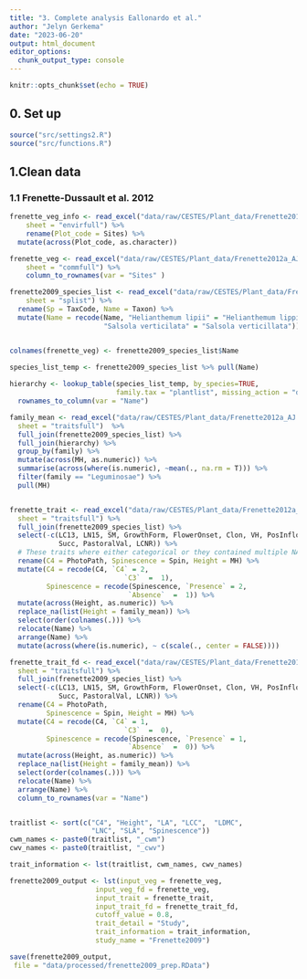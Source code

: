 ```yaml
---
title: "3. Complete analysis Eallonardo et al."
author: "Jelyn Gerkema"
date: "2023-06-20"
output: html_document
editor_options: 
  chunk_output_type: console
---
```


```r
knitr::opts_chunk$set(echo = TRUE)

```

## 0. Set up
```r
source("src/settings2.R")
source("src/functions.R")

```

## 1.Clean data


### 1.1 Frenette-Dussault et al. 2012
```r

frenette_veg_info <- read_excel("data/raw/CESTES/Plant_data/Frenette2012a_AJ.xlsx", 
    sheet = "envirfull") %>%
    rename(Plot_code = Sites) %>%
  mutate(across(Plot_code, as.character))

frenette_veg <- read_excel("data/raw/CESTES/Plant_data/Frenette2012a_AJ.xlsx", 
    sheet = "commfull") %>%
    column_to_rownames(var = "Sites" )

frenette2009_species_list <- read_excel("data/raw/CESTES/Plant_data/Frenette2012a_AJ.xlsx", 
    sheet = "splist") %>%
  rename(Sp = TaxCode, Name = Taxon) %>%
  mutate(Name = recode(Name, "Helianthemum lipii" = "Helianthemum lippii",
                       "Salsola verticilata" = "Salsola verticillata"))


colnames(frenette_veg) <- frenette2009_species_list$Name
    
species_list_temp <- frenette2009_species_list %>% pull(Name) 

hierarchy <- lookup_table(species_list_temp, by_species=TRUE, 
                          family.tax = "plantlist", missing_action = "drop") %>%
  rownames_to_column(var = "Name")

family_mean <- read_excel("data/raw/CESTES/Plant_data/Frenette2012a_AJ.xlsx", 
  sheet = "traitsfull")  %>%
  full_join(frenette2009_species_list) %>%
  full_join(hierarchy) %>%
  group_by(family) %>%
  mutate(across(MH, as.numeric)) %>%
  summarise(across(where(is.numeric), ~mean(., na.rm = T))) %>%
  filter(family == "Leguminosae") %>%
  pull(MH) 


frenette_trait <- read_excel("data/raw/CESTES/Plant_data/Frenette2012a_AJ.xlsx", 
  sheet = "traitsfull") %>%
  full_join(frenette2009_species_list) %>% 
  select(-c(LC13, LN15, SM, GrowthForm, FlowerOnset, Clon, VH, PosInflor, Sp,
            Succ, PastoralVal, LCNR)) %>% 
  # These traits where either categorical or they contained multiple NA's
  rename(C4 = PhotoPath, Spinescence = Spin, Height = MH) %>%
  mutate(C4 = recode(C4, `C4` = 2,
                            `C3`  =  1),
         Spinescence = recode(Spinescence, `Presence` = 2,
                             `Absence`  =  1)) %>%
  mutate(across(Height, as.numeric)) %>%
  replace_na(list(Height = family_mean)) %>%
  select(order(colnames(.))) %>%
  relocate(Name) %>%
  arrange(Name) %>%
  mutate(across(where(is.numeric), ~ c(scale(., center = FALSE)))) 

frenette_trait_fd <- read_excel("data/raw/CESTES/Plant_data/Frenette2012a_AJ.xlsx", 
  sheet = "traitsfull") %>%
  full_join(frenette2009_species_list) %>% 
  select(-c(LC13, LN15, SM, GrowthForm, FlowerOnset, Clon, VH, PosInflor, Sp,
            Succ, PastoralVal, LCNR)) %>%
  rename(C4 = PhotoPath,
         Spinescence = Spin, Height = MH) %>%
  mutate(C4 = recode(C4, `C4` = 1,
                            `C3`  =  0),
         Spinescence = recode(Spinescence, `Presence` = 1,
                             `Absence`  =  0)) %>%
  mutate(across(Height, as.numeric)) %>%
  replace_na(list(Height = family_mean)) %>%
  select(order(colnames(.))) %>%
  relocate(Name) %>%
  arrange(Name) %>%
  column_to_rownames(var = "Name")


traitlist <- sort(c("C4", "Height", "LA", "LCC",  "LDMC",
                    "LNC", "SLA", "Spinescence"))
cwm_names <- paste0(traitlist, "_cwm")
cwv_names <- paste0(traitlist, "_cwv")

trait_information <- lst(traitlist, cwm_names, cwv_names)

frenette2009_output <- lst(input_veg = frenette_veg, 
                     input_veg_fd = frenette_veg,
                     input_trait = frenette_trait,
                     input_trait_fd = frenette_trait_fd,
                     cutoff_value = 0.8,
                     trait_detail = "Study",
                     trait_information = trait_information,
                     study_name = "Frenette2009")

save(frenette2009_output,
 file = "data/processed/frenette2009_prep.RData")


``` 



